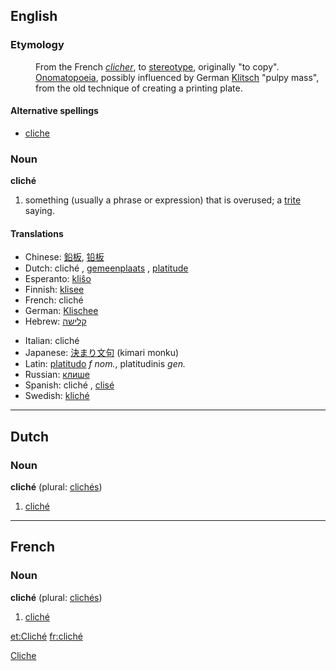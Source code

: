 ==English==
{{wikipedia}}
===Etymology===
:From the French ''[[clicher]]'', to [[stereotype]], originally "to copy". [[Onomatopoeia]], possibly influenced by German [[Klitsch]] "pulpy mass", from the old technique of creating a printing plate.

====Alternative spellings====
*[[cliche]]

===Noun===
'''cliché'''
#something (usually a phrase or expression) that is overused; a [[trite]] saying.

====Translations====
{{top}}
*Chinese: [[鉛板]], [[铅板]]
*Dutch: cliché {{n}}, [[gemeenplaats]] {{f}}, [[platitude]] {{f}}
*Esperanto: [[kliŝo]]
*Finnish: [[klisee]]
*French: cliché {{m}}
*German: [[Klischee]] {{n}}
*Hebrew: [[קלישה]]
{{mid}}
*Italian: cliché {{m}}
*Japanese: [[決まり文句]] (kimari monku)
*Latin: [[platitudo]] ''f nom.'', platitudinis ''gen.''
*Russian: [[клише]]
*Spanish: cliché {{m}}, [[clisé]] {{m}}
*Swedish: [[kliché]] {{c}}
{{bottom}}

----

==Dutch==
===Noun===
'''cliché''' {{n}} (plural: [[clichés]])

# [[cliché#English|cliché]]

----

==French==
===Noun===
'''cliché''' {{m}} (plural: [[clichés]])
# [[cliché#English|cliché]]

[[Category:English words spelled with diacritics or ligatures|Cliche]]

[[et:Cliché]]
[[fr:cliché]]